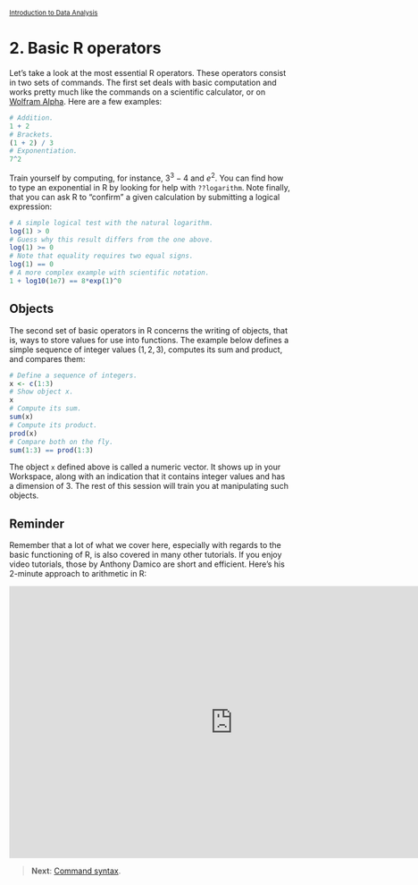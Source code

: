 <style>@import url(style.css);</style>
<small>[Introduction to Data Analysis](index.html)</small>

# 2. Basic R operators

Let's take a look at the most essential R operators. These operators consist in two sets of commands. The first set deals with basic computation and works pretty much like the commands on a scientific calculator, or on [Wolfram Alpha](https://www.wolframalpha.com/). Here are a few examples:

```r
# Addition.
1 + 2
# Brackets.
(1 + 2) / 3
# Exponentiation.
7^2
```

Train yourself by computing, for instance, $3^3 - 4$ and $e^2$. You can find how to type an exponential in R by looking for help with `??logarithm`. Note finally, that you can ask R to "confirm" a given calculation by submitting a logical expression:

```r
# A simple logical test with the natural logarithm.
log(1) > 0
# Guess why this result differs from the one above.
log(1) >= 0
# Note that equality requires two equal signs.
log(1) == 0
# A more complex example with scientific notation.
1 + log10(1e7) == 8*exp(1)^0
```

## Objects

The second set of basic operators in R concerns the writing of objects, that is, ways to store values for use into functions. The example below defines a simple sequence of integer values $(1, 2, 3)$, computes its sum and product, and compares them:

```r
# Define a sequence of integers.
x <- c(1:3)
# Show object x.
x
# Compute its sum.
sum(x)
# Compute its product.
prod(x)
# Compare both on the fly.
sum(1:3) == prod(1:3)
```

The object `x` defined above is called a numeric vector. It shows up in your Workspace, along with an indication that it contains integer values and has a dimension of 3. The rest of this session will train you at manipulating such objects.

## Reminder

Remember that a lot of what we cover here, especially with regards to the basic functioning of R, is also covered in many other tutorials. If you enjoy video tutorials, those by Anthony Damico are short and efficient. Here's his 2-minute approach to arithmetic in R:

<iframe src="http://www.screenr.com/embed/hyT8" width="800" height="487" frameborder="0"></iframe>

> __Next__: [Command syntax](21_syntax.html).
